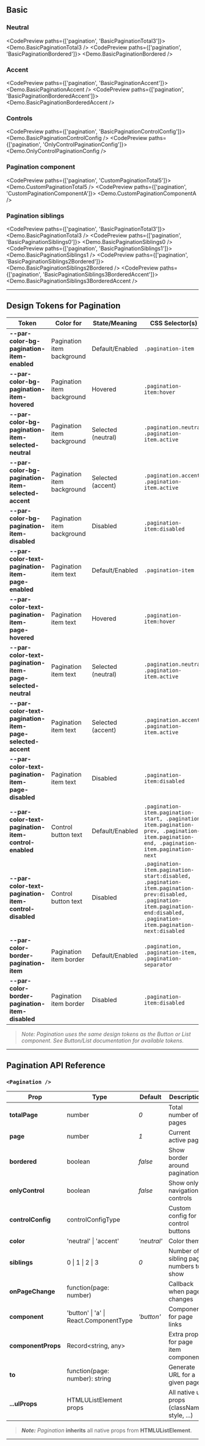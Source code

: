
<TableOfContents />

## Basic

### Neutral

<CodePreview paths={['pagination', 'BasicPaginationTotal3']}>
  <Demo.BasicPaginationTotal3 />
</CodePreview>
<CodePreview paths={['pagination', 'BasicPaginationBordered']}>
  <Demo.BasicPaginationBordered />
</CodePreview>

### Accent

<CodePreview paths={['pagination', 'BasicPaginationAccent']}>
  <Demo.BasicPaginationAccent />
</CodePreview>
<CodePreview paths={['pagination', 'BasicPaginationBorderedAccent']}>
  <Demo.BasicPaginationBorderedAccent />
</CodePreview>

### Controls

<CodePreview paths={['pagination', 'BasicPaginationControlConfig']}>
  <Demo.BasicPaginationControlConfig />
</CodePreview>
<CodePreview paths={['pagination', 'OnlyControlPaginationConfig']}>
  <Demo.OnlyControlPaginationConfig />
</CodePreview>

### Pagination component

<CodePreview paths={['pagination', 'CustomPaginationTotal5']}>
  <Demo.CustomPaginationTotal5 />
</CodePreview>
<CodePreview paths={['pagination', 'CustomPaginationComponentA']}>
  <Demo.CustomPaginationComponentA />
</CodePreview>

### Pagination siblings

<CodePreview paths={['pagination', 'BasicPaginationTotal3']}>
  <Demo.BasicPaginationTotal3 />
</CodePreview>
<CodePreview paths={['pagination', 'BasicPaginationSiblings0']}>
  <Demo.BasicPaginationSiblings0 />
</CodePreview>
<CodePreview paths={['pagination', 'BasicPaginationSiblings1']}>
  <Demo.BasicPaginationSiblings1 />
</CodePreview>
<CodePreview paths={['pagination', 'BasicPaginationSiblings2Bordered']}>
  <Demo.BasicPaginationSiblings2Bordered />
</CodePreview>
<CodePreview paths={['pagination', 'BasicPaginationSiblings3BorderedAccent']}>
  <Demo.BasicPaginationSiblings3BorderedAccent />
</CodePreview>

---

## Design Tokens for Pagination

| **Token**                                                  | **Color for**              | **State/Meaning**  | **CSS Selector(s)**                                                                                                                                                          |
| ---------------------------------------------------------- | -------------------------- | ------------------ | ---------------------------------------------------------------------------------------------------------------------------------------------------------------------------- |
| **--par-color-bg-pagination-item-enabled**                 | Pagination item background | Default/Enabled    | `.pagination-item`                                                                                                                                                           |
| **--par-color-bg-pagination-item-hovered**                 | Pagination item background | Hovered            | `.pagination-item:hover`                                                                                                                                                     |
| **--par-color-bg-pagination-item-selected-neutral**        | Pagination item background | Selected (neutral) | `.pagination.neutral .pagination-item.active`                                                                                                                                |
| **--par-color-bg-pagination-item-selected-accent**         | Pagination item background | Selected (accent)  | `.pagination.accent .pagination-item.active`                                                                                                                                 |
| **--par-color-bg-pagination-item-disabled**                | Pagination item background | Disabled           | `.pagination-item:disabled`                                                                                                                                                  |
| **--par-color-text-pagination-item-page-enabled**          | Pagination item text       | Default/Enabled    | `.pagination-item`                                                                                                                                                           |
| **--par-color-text-pagination-item-page-hovered**          | Pagination item text       | Hovered            | `.pagination-item:hover`                                                                                                                                                     |
| **--par-color-text-pagination-item-page-selected-neutral** | Pagination item text       | Selected (neutral) | `.pagination.neutral .pagination-item.active`                                                                                                                                |
| **--par-color-text-pagination-item-page-selected-accent**  | Pagination item text       | Selected (accent)  | `.pagination.accent .pagination-item.active`                                                                                                                                 |
| **--par-color-text-pagination-item-page-disabled**         | Pagination item text       | Disabled           | `.pagination-item:disabled`                                                                                                                                                  |
| **--par-color-text-pagination-item-control-enabled**       | Control button text        | Default/Enabled    | `.pagination-item.pagination-start, .pagination-item.pagination-prev, .pagination-item.pagination-end, .pagination-item.pagination-next`                                     |
| **--par-color-text-pagination-item-control-disabled**      | Control button text        | Disabled           | `.pagination-item.pagination-start:disabled, .pagination-item.pagination-prev:disabled, .pagination-item.pagination-end:disabled, .pagination-item.pagination-next:disabled` |
| **--par-color-border-pagination-item**                     | Pagination item border     | Default/Enabled    | `.pagination, .pagination-item, .pagination-separator`                                                                                                                       |
| **--par-color-border-pagination-item-disabled**            | Pagination item border     | Disabled           | `.pagination-item:disabled`                                                                                                                                                  |

> _Note: Pagination uses the same design tokens as the Button or List component. See Button/List documentation for available tokens._

---

## Pagination API Reference

### `<Pagination />`

| **Prop**           | **Type**                               | **Default** | **Description**                             |
| ------------------ | -------------------------------------- | ----------- | ------------------------------------------- |
| **totalPage**      | number                                 | _0_         | Total number of pages                       |
| **page**           | number                                 | _1_         | Current active page                         |
| **bordered**       | boolean                                | _false_     | Show border around pagination               |
| **onlyControl**    | boolean                                | _false_     | Show only navigation controls               |
| **controlConfig**  | controlConfigType                      |             | Custom config for control buttons           |
| **color**          | 'neutral' \| 'accent'                  | _'neutral'_ | Color theme                                 |
| **siblings**       | 0 \| 1 \| 2 \| 3                       | _0_         | Number of sibling page numbers to show      |
| **onPageChange**   | function(page: number)                 |             | Callback when page changes                  |
| **component**      | 'button' \| 'a' \| React.ComponentType | _'button'_  | Component for page links                    |
| **componentProps** | Record&lt;string, any&gt;              |             | Extra props for page item component         |
| **to**             | function(page: number): string         |             | Generate URL for a given page               |
| **...ulProps**     | HTMLUListElement props                 |             | All native ul props (className, style, ...) |

> **_Note:_** _Pagination_ **inherits** all native props from **HTMLUListElement**.

---
